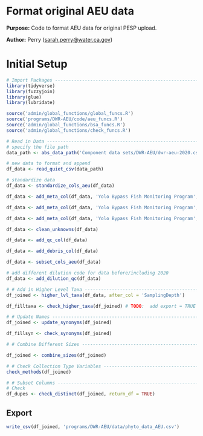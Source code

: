 # Format original AEU data

**Purpose:** Code to format AEU data for original PESP upload.

**Author:** Perry ([sarah.perry\@water.ca.gov](mailto:sarah.perry@water.ca.gov){.email})

# Initial Setup

```r
# Import Packages ---------------------------------------------------------
library(tidyverse)
library(fuzzyjoin)
library(glue)
library(lubridate)

source('admin/global_functions/global_funcs.R')
source('programs/DWR-AEU/code/aeu_funcs.R')
source('admin/global_functions/bsa_funcs.R')
source('admin/global_functions/check_funcs.R')
```

```r
# Read in Data --------------------------------------------------------------------
# specify the file path
data_path <- abs_data_path('Component data sets/DWR-AEU/dwr-aeu-2020.csv')

# new data to format and append
df_data <- read_quiet_csv(data_path)

# standardize data
df_data <- standardize_cols_aeu(df_data)

df_data <- add_meta_col(df_data, 'Yolo Bypass Fish Monitoring Program', 'SamplingDepth')

df_data <- add_meta_col(df_data, 'Yolo Bypass Fish Monitoring Program', 'Lab')

df_data <- add_meta_col(df_data, 'Yolo Bypass Fish Monitoring Program', 'SamplingMethod')

df_data <- clean_unknowns(df_data)

df_data <- add_qc_col(df_data)

df_data <- add_debris_col(df_data)

df_data <- subset_cols_aeu(df_data)

# add different dilution code for data before/including 2020
df_data <- add_dilution_qc(df_data)
```

```r
# # Add in Higher Level Taxa ------------------------------------------------------
df_joined <- higher_lvl_taxa(df_data, after_col = 'SamplingDepth')

df_filltaxa <- check_higher_taxa(df_joined) # TODO:  add export = TRUE
```

```r
# # Update Names ------------------------------------------------------------------
df_joined <- update_synonyms(df_joined)

df_fillsyn <- check_synonyms(df_joined)
```

```r
# # Combine Different Sizes -------------------------------------------------------

df_joined <- combine_sizes(df_joined)
```

```r
# # Check Collection Type Variables -----------------------------------------------
check_methods(df_joined)
```

```r
# # Subset Columns ----------------------------------------------------------------
# Check
df_dupes <- check_distinct(df_joined, return_df = TRUE)
```

## Export

```r
write_csv(df_joined, 'programs/DWR-AEU/data/phyto_data_AEU.csv')
```
